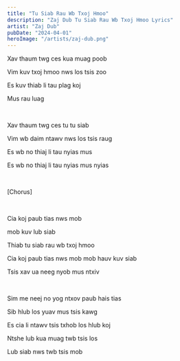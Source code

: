```yaml
---
title: "Tu Siab Rau Wb Txoj Hmoo"
description: "Zaj Dub Tu Siab Rau Wb Txoj Hmoo Lyrics"
artist: "Zaj Dub"
pubDate: "2024-04-01"
heroImage: "/artists/zaj-dub.png"
---
```


Xav thaum twg ces kua muag poob

Vim kuv txoj hmoo nws los tsis zoo

Es kuv thiab li tau plag koj

Mus rau luag

<br />

Xav thaum twg ces tu tu siab

Vim wb daim ntawv nws los tsis raug

Es wb no thiaj li tau nyias mus

Es wb no thiaj li tau nyias mus nyias

<br />

[Chorus]

<br />

Cia koj paub tias nws mob

mob kuv lub siab

Thiab tu siab rau wb txoj hmoo

Cia koj paub tias nws mob mob hauv kuv siab

Tsis xav ua neeg nyob mus ntxiv

<br />

Sim me neej no yog ntxov paub hais tias

Sib hlub los yuav mus tsis kawg

Es cia li ntawv tsis txhob los hlub koj

Ntshe lub kua muag twb tsis los

Lub siab nws twb tsis mob
